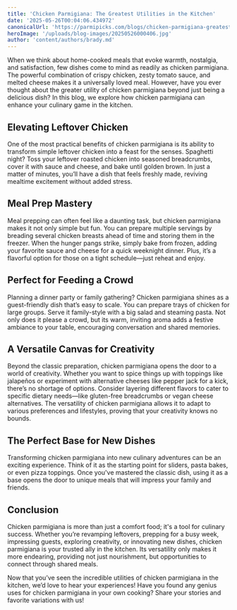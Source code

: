 ```yaml
---
title: 'Chicken Parmigiana: The Greatest Utilities in the Kitchen'
date: '2025-05-26T00:04:06.434972'
canonicalUrl: 'https://parmipicks.com/blogs/chicken-parmigiana-greatest-utilities-in-the-kitchen.mdx'
heroImage: '/uploads/blog-images/20250526000406.jpg'
author: 'content/authors/brady.md'
---
```


When we think about home-cooked meals that evoke warmth, nostalgia, and satisfaction, few dishes come to mind as readily as chicken parmigiana. The powerful combination of crispy chicken, zesty tomato sauce, and melted cheese makes it a universally loved meal. However, have you ever thought about the greater utility of chicken parmigiana beyond just being a delicious dish? In this blog, we explore how chicken parmigiana can enhance your culinary game in the kitchen.

## Elevating Leftover Chicken
One of the most practical benefits of chicken parmigiana is its ability to transform simple leftover chicken into a feast for the senses. Spaghetti night? Toss your leftover roasted chicken into seasoned breadcrumbs, cover it with sauce and cheese, and bake until golden brown. In just a matter of minutes, you’ll have a dish that feels freshly made, reviving mealtime excitement without added stress.

## Meal Prep Mastery
Meal prepping can often feel like a daunting task, but chicken parmigiana makes it not only simple but fun. You can prepare multiple servings by breading several chicken breasts ahead of time and storing them in the freezer. When the hunger pangs strike, simply bake from frozen, adding your favorite sauce and cheese for a quick weeknight dinner. Plus, it’s a flavorful option for those on a tight schedule—just reheat and enjoy.

## Perfect for Feeding a Crowd
Planning a dinner party or family gathering? Chicken parmigiana shines as a guest-friendly dish that’s easy to scale. You can prepare trays of chicken for large groups. Serve it family-style with a big salad and steaming pasta. Not only does it please a crowd, but its warm, inviting aroma adds a festive ambiance to your table, encouraging conversation and shared memories.

## A Versatile Canvas for Creativity
Beyond the classic preparation, chicken parmigiana opens the door to a world of creativity. Whether you want to spice things up with toppings like jalapeños or experiment with alternative cheeses like pepper jack for a kick, there’s no shortage of options. Consider layering different flavors to cater to specific dietary needs—like gluten-free breadcrumbs or vegan cheese alternatives. The versatility of chicken parmigiana allows it to adapt to various preferences and lifestyles, proving that your creativity knows no bounds.

## The Perfect Base for New Dishes
Transforming chicken parmigiana into new culinary adventures can be an exciting experience. Think of it as the starting point for sliders, pasta bakes, or even pizza toppings. Once you've mastered the classic dish, using it as a base opens the door to unique meals that will impress your family and friends.

## Conclusion
Chicken parmigiana is more than just a comfort food; it's a tool for culinary success. Whether you’re revamping leftovers, prepping for a busy week, impressing guests, exploring creativity, or innovating new dishes, chicken parmigiana is your trusted ally in the kitchen. Its versatility only makes it more endearing, providing not just nourishment, but opportunities to connect through shared meals.

Now that you’ve seen the incredible utilities of chicken parmigiana in the kitchen, we’d love to hear your experiences! Have you found any genius uses for chicken parmigiana in your own cooking? Share your stories and favorite variations with us!
